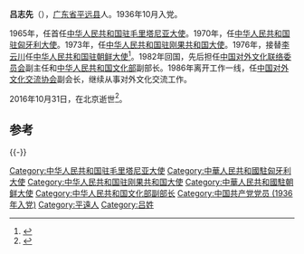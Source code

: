 '''吕志先'''（{{bd|1917年|7月12日|2016年|10月31日|catIdx=}}），[[广东省|广东省]][[平远县|平远县]]人。1936年10月入党。

1965年，任首任[[中国驻毛里塔尼亚大使列表|中华人民共和国驻毛里塔尼亚大使]]。1970年，任[[中国驻匈牙利大使列表|中华人民共和国驻匈牙利大使]]。1973年，任[[中国驻刚果共和国大使列表|中华人民共和国驻刚果共和国大使]]。1976年，接替[[李云川|李云川]]任[[中国驻朝鲜大使列表|中华人民共和国驻朝鲜大使]]<ref>{{cite web|author=中华人民共和国外交部|title=中国驻朝鲜民主主义人民共和国历任大使|url=http://www.mfa.gov.cn/chn/pds/ziliao/wjrw/2167/2168/t9131.htm|publisher=中华人民共和国外交部|accessdate=2012-03-03}}</ref>。1982年回国，先后担任[[中国对外文化联络委员会|中国对外文化联络委员会]]副主任和[[中华人民共和国文化部|中华人民共和国文化部]]副部长。1986年离开工作一线，任[[中国对外文化交流协会|中国对外文化交流协会]]副会长，继续从事对外文化交流工作。

2016年10月31日，在北京逝世<ref>{{cite web|title=文化部原副部长吕志先逝世，曾任中国驻朝鲜大使|url=http://www.thepaper.cn/newsDetail_forward_1557193|publisher=澎湃新闻|accessdate=2016-11-09|archive-date=2017-05-11|archive-url=https://web.archive.org/web/20170511154338/http://www.thepaper.cn/newsDetail_forward_1557193|dead-url=no}}</ref>。
== 参考 ==
{{reflist}}

{{-}}
{{start box}}
{{s-dip}}
{{succession box|[[李云川|李云川]]|[[宗克文|宗克文]]|[[中国驻朝鲜大使列表|中华人民共和国驻朝鲜大使]]|1976年9月-1982年2月}}
{{succession box|[[王雨田|王雨田]]|[[李连璧|李连璧]]|[[中国驻刚果共和国大使列表|中华人民共和国驻刚果共和国大使]]|1973年4月-1976年5月}}
{{succession box|[[韩克华|韩克华]]|[[李则望|李则望]]|[[中国驻匈牙利大使列表|中华人民共和国驻匈牙利大使]]|1970年8月-1973年2月}}
{{succession box|首任|[[冯于九|冯于九]]|[[中国驻毛里塔尼亚大使列表|中华人民共和国驻毛里塔尼亚大使]]|1965年10月-1967年1月}}
{{end box}}

{{中华人民共和国官员小作品}}
[[Category:中华人民共和国驻毛里塔尼亚大使|Category:中华人民共和国驻毛里塔尼亚大使]]
[[Category:中華人民共和國駐匈牙利大使|Category:中華人民共和國駐匈牙利大使]]
[[Category:中华人民共和国驻刚果共和国大使|Category:中华人民共和国驻刚果共和国大使]]
[[Category:中華人民共和國駐朝鲜大使|Category:中華人民共和國駐朝鲜大使]]
[[Category:中华人民共和国文化部副部长|Category:中华人民共和国文化部副部长]]
[[Category:中国共产党党员_(1936年入党)|Category:中国共产党党员 (1936年入党)]]
[[Category:平遠人|Category:平遠人]]
[[Category:吕姓|Category:吕姓]]